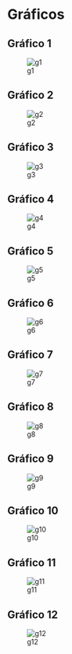 # Gráficos

## Gráfico 1

![g1](imgs/formacao.png)

## Gráfico 2
![g2](imgs/instituicoes.png)

## Gráfico 3
![g3](imgs/bar_tem.png)

## Gráfico 4
![g4](imgs/bar_esp_10_novo.png)

## Gráfico 5
![g5](imgs/bar_esp_10_central_novo.png)

## Gráfico 6
![g6](imgs/bar_esp_10_incidental_novo.png)

## Gráfico 7
![g7](imgs/bar_tema_10.png)

## Gráfico 8
![g8](imgs/bar_tema_10_central.png)

## Gráfico 9
![g9](imgs/bar_tema_10_incidental.png)

## Gráfico 10
![g10](imgs/bar_analise.png)

## Gráfico 11
![g11](imgs/bar_analise_central.png)

## Gráfico 12
![g12](imgs/bar_analise_incidental.png)
